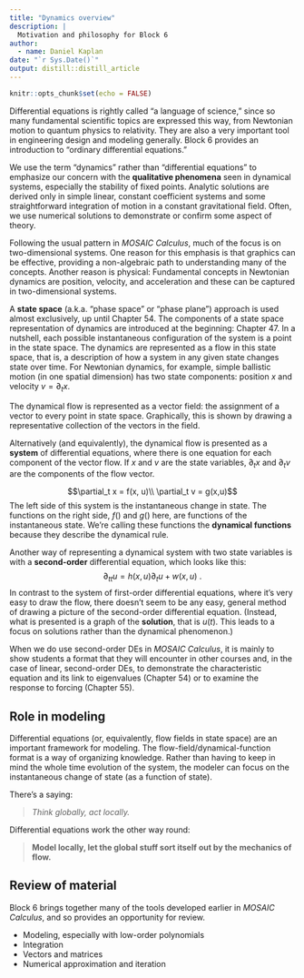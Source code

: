 ```yaml
---
title: "Dynamics overview"
description: |
  Motivation and philosophy for Block 6
author:
  - name: Daniel Kaplan
date: "`r Sys.Date()`"
output: distill::distill_article
---
```


```r
knitr::opts_chunk$set(echo = FALSE)
```

Differential equations is rightly called "a language of science," since so many fundamental scientific topics are expressed this way, from Newtonian motion to quantum physics to relativity. They are also a very important tool in engineering design and modeling generally. Block 6 provides an introduction to "ordinary differential equations." 

We use the term "dynamics" rather than "differential equations" to emphasize our concern with the **qualitative phenomena** seen in dynamical systems, especially the stability of fixed points. Analytic solutions are derived only in simple linear, constant coefficient systems and some straightforward integration of motion in a constant gravitational field. Often, we use numerical solutions to demonstrate or confirm some aspect of theory.

Following the usual pattern in *MOSAIC Calculus*, much of the focus is on two-dimensional systems. One reason for this emphasis is that graphics can be effective, providing a non-algebraic path to understanding many of the concepts. Another reason is physical: Fundamental concepts in Newtonian dynamics are position, velocity, and acceleration and these can be captured in two-dimensional systems.

A **state space** (a.k.a. "phase space" or "phase plane") approach is used almost exclusively, up until Chapter 54. The components of a state space representation of dynamics are introduced at the beginning: Chapter 47. In a nutshell, each possible instantaneous configuration of the system is a point in the state space. The dynamics are represented as a flow in this state space, that is, a description of how a system in any given state changes state over time. For Newtonian dynamics, for example, simple ballistic motion (in one spatial dimension) has two state components: position $x$ and velocity $v = \partial_t x$.

The dynamical flow is represented as a vector field: the assignment of a vector to every point in state space. Graphically, this is shown by drawing a representative collection of the vectors in the field. 

Alternatively (and equivalently), the dynamical flow is presented as a **system** of differential equations, where there is one equation for each component of the vector flow.  If $x$ and $v$ are the state variables, $\partial_t x$ and $\partial_t v$ are the components of the flow vector.

$$\partial_t x = f(x, u)\\
\partial_t v = g(x,u)$$
The left side of this system is the instantaneous change in state. The functions on the right side, $f()$ and $g()$ here, are functions of the instantaneous state. We're calling these functions the **dynamical functions** because they describe the dynamical rule. 

Another way of representing a dynamical system with two state variables is with a **second-order** differential equation, which looks like this:
$$\partial_{tt} u = h(x,u) \partial_t u + w(x,u)\ .$$
In contrast to the system of first-order differential equations, where it's very easy to draw the flow, there doesn't seem to be any easy, general method of drawing a picture of the second-order differential equation. (Instead, what is presented is a graph of the **solution**, that is $u(t)$. This leads to a focus on solutions rather than the dynamical phenomenon.) 

When we do use second-order DEs in *MOSAIC Calculus*, it is mainly to show students a format that they will encounter in other courses and, in the case of linear, second-order DEs, to demonstrate the characteristic equation and its link to eigenvalues (Chapter 54) or to examine the response to forcing (Chapter 55).

## Role in modeling

Differential equations (or, equivalently, flow fields in state space) are an important framework for modeling. The flow-field/dynamical-function format is a way of organizing knowledge. Rather than having to keep in mind the whole time evolution of the system, the modeler can focus on the instantaneous change of state (as a function of state).

There's a saying:

> *Think globally, act locally.* 

Differential equations work the other way round:

> **Model locally, let the global stuff sort itself out by the mechanics of flow.**

## Review of material

Block 6 brings together many of the tools developed earlier in *MOSAIC Calculus*, and so provides an opportunity for review.

- Modeling, especially with low-order polynomials
- Integration
- Vectors and matrices
- Numerical approximation and iteration






